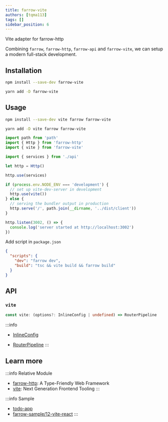 ```yaml
---
title: farrow-vite
authors: [tqma113]
tags: []
sidebar_position: 6
---
```



Vite adapter for farrow-http

Combining `farrow`, `farrow-http`, `farrow-api` and `farrow-vite`, we can setup a modern full-stack development.

## Installation

<Tabs groupId="package-tool">
<TabItem value="npm" label="npm">

```bash
npm install --save-dev farrow-vite
```

</TabItem>
<TabItem value="yarn" label="Yarn" default>

```bash
yarn add -D farrow-vite
```

</TabItem>
</Tabs>

## Usage

<Tabs groupId="package-tool">
<TabItem value="npm" label="npm">

```bash
npm install --save-dev vite farrow farrow-vite
```

</TabItem>
<TabItem value="yarn" label="Yarn" default>

```bash
yarn add -D vite farrow farrow-vite
```

</TabItem>
</Tabs>

```typescript
import path from 'path'
import { Http } from 'farrow-http'
import { vite } from 'farrow-vite'

import { services } from './api'

let http = Http()

http.use(services)

if (process.env.NODE_ENV === 'development') {
  // set up vite-dev-server in development
  http.use(vite())
} else {
  // serving the bundler output in production
  http.serve('/', path.join(__dirname, '../dist/client'))
}

http.listen(3002, () => {
  console.log('server started at http://localhost:3002')
})
```

Add script in `package.json`

```json
{
  "scripts": {
    "dev": "farrow dev",
    "build": "tsc && vite build && farrow build"
  }
}
```

## API

### `vite`

```typescript
const vite: (options?: InlineConfig | undefined) => RouterPipeline
```

:::info
* [InlineConfig](https://vitejs.dev/guide/api-javascript.html#inlineconfig)

* [RouterPipeline](./02-farrow-http.mdx)
:::

## Learn more

:::info Relative Module
* [farrow-http](./02-farrow-http.mdx): A Type-Friendly Web Framework
* [vite](https://vitejs.dev/): Next Generation Frontend Tooling
:::

:::info Sample
* [todo-app](https://github.com/farrow-js/farrow/tree/master/examples/todo-app)
* [farrow-sample/12-vite-react](https://github.com/tqma113/farrow-sample/tree/main/samples/12-vite-react)
:::
